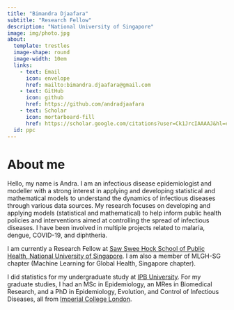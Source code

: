 ```yaml
---
title: "Bimandra Djaafara"
subtitle: "Research Fellow"
description: "National University of Singapore"
image: img/photo.jpg
about:
  template: trestles
  image-shape: round
  image-width: 10em
  links:
    - text: Email
      icon: envelope
      href: mailto:bimandra.djaafara@gmail.com
    - text: GitHub
      icon: github
      href: https://github.com/andradjaafara
    - text: Scholar
      icon: mortarboard-fill
      href: https://scholar.google.com/citations?user=Ck1JrcIAAAAJ&hl=en
  id: ppc
---
```

:::{#ppc}
# About me

Hello, my name is Andra. I am an infectious disease epidemiologist and modeller with a strong interest in applying and developing statistical and mathematical models to understand the dynamics of infectious diseases through various data sources. My research focuses on developing and applying models (statistical and mathematical) to help inform public health policies and interventions aimed at controlling the spread of infectious diseases. I have been involved in multiple projects related to malaria, dengue, COVID-19, and diphtheria.

I am currently a Research Fellow at [Saw Swee Hock School of Public Health, National University of Singapore](https://sph.nus.edu.sg/). I am also a member of MLGH-SG chapter (Machine Learning for Global Health, Singapore chapter).

I did statistics for my undergraduate study at [IPB University](https://stat.ipb.ac.id/). For my graduate studies, I had an MSc in Epidemiology, an MRes in Biomedical Research, and a PhD in Epidemiology, Evolution, and Control of Infectious Diseases, all from [Imperial College London](https://www.imperial.ac.uk/mrc-global-infectious-disease-analysis/).
:::
